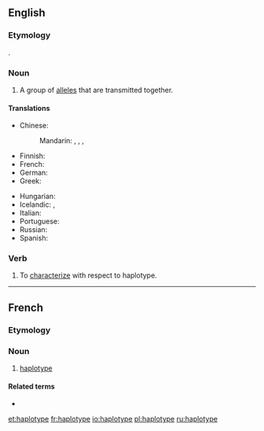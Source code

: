 ==English==

===Etymology===
{{blend|haploid|type|lang=en}}.

===Noun===
{{en-noun}}
{{wikipedia}}
# {{label|en|genetics}} A group of [[allele]]s that are transmitted together.

====Translations====
{{trans-top|group of alleles}}
* Chinese:
*: Mandarin: {{t|cmn|單倍型|sc=Hani}}, {{t|cmn|单倍型|tr=dānbèixíng|sc=Hani}}, {{t|cmn|單體型|sc=Hani}}, {{t|cmn|单体型|tr=dāntǐxíng|sc=Hani}}
* Finnish: {{t|fi|haplotyyppi}}
* French: {{t+|fr|haplotype|m}}
* German: {{t|de|Haplotyp|m}}
* Greek: {{t|el|απλότυπος|m|sc=Grek}}
{{trans-mid}}
* Hungarian: {{t|hu|haplotípus}}
* Icelandic: {{t|is|setröð|f}}, {{t|is|einlitna arfgerð|f}}
* Italian: {{t|it|aplotipo}}
* Portuguese: {{t|pt|haplótipo}}
* Russian: {{t+|ru|гаплоти́п|m}}
* Spanish: {{t|es|haplotipo}}
{{trans-bottom}}

===Verb===
{{en-verb|haplotyp}}

# {{label|en|genetics}} To [[characterize]] with respect to haplotype.

----

==French==

===Etymology===
{{prefix|haplo|type|lang=fr}}

===Noun===
{{wikipedia|lang=fr}}
{{fr-noun|m}}

# {{cx|genetics|lang=fr}} [[#English|haplotype]]

====Related terms====
* {{l|fr|haplogroupe}}

[[et:haplotype]]
[[fr:haplotype]]
[[io:haplotype]]
[[pl:haplotype]]
[[ru:haplotype]]